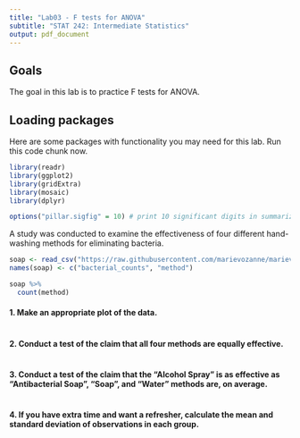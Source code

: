 ---
title: "Lab03 - F tests for ANOVA"
subtitle: "STAT 242: Intermediate Statistics"
output: pdf_document
---

## Goals

The goal in this lab is to practice F tests for ANOVA.

## Loading packages

Here are some packages with functionality you may need for this lab.  Run this code chunk now.

```{r}
library(readr)
library(ggplot2)
library(gridExtra)
library(mosaic)
library(dplyr)

options("pillar.sigfig" = 10) # print 10 significant digits in summarize output
```

A study was conducted to examine the effectiveness of four different hand-washing methods for eliminating bacteria.

```{r}
soap <- read_csv("https://raw.githubusercontent.com/marievozanne/marievozanne.github.io/master/stat242/datasets/soap.csv")
names(soap) <- c("bacterial_counts", "method")

soap %>%
  count(method)
```

#### 1. Make an appropriate plot of the data.

```{r}

```

#### 2. Conduct a test of the claim that all four methods are equally effective.

```{r}

```

#### 3. Conduct a test of the claim that the "Alcohol Spray" is as effective as "Antibacterial Soap", "Soap", and "Water" methods are, on average.

```{r}

```

#### 4. If you have extra time and want a refresher, calculate the mean and standard deviation of observations in each group.

```{r}

```
